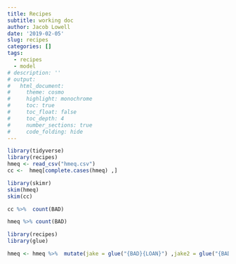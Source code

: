 ```yaml
---
title: Recipes
subtitle: working doc
author: Jacob Lowell
date: '2019-02-05'
slug: recipes
categories: []
tags:
  - recipes
  - model
# description: ''
# output: 
#   html_document:
#     theme: cosmo
#     highlight: monochrome
#     toc: true
#     toc_float: false
#     toc_depth: 4
#     number_sections: true
#     code_folding: hide
---
```

 
 
```r
library(tidyverse)
library(recipes)
hmeq <- read_csv("hmeq.csv")
cc <-  hmeq[complete.cases(hmeq) ,]
```


```r
library(skimr)
skim(hmeq)
skim(cc)
```


```r
cc %>%  count(BAD)

hmeq %>% count(BAD)
```



```r
library(recipes)
library(glue)
```


```r
hmeq <- hmeq %>%  mutate(jake = glue("{BAD}{LOAN}") ,jake2 = glue("{BAD}{LOAN} jake {LOAN}")   )
```


